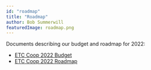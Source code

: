 ```yaml
---
id: "roadmap"
title: "Roadmap"
author: Bob Summerwill
featuredImage: roadmap.png
---
```


Documents describing our budget and roadmap for 2022:

* [ETC Coop 2022 Budget](/ETC-Cooperative-Budget-2022.xlsx)
* [ETC Coop 2022 Roadmap](/ETC-Coop-Roadmap-2022.pdf)
